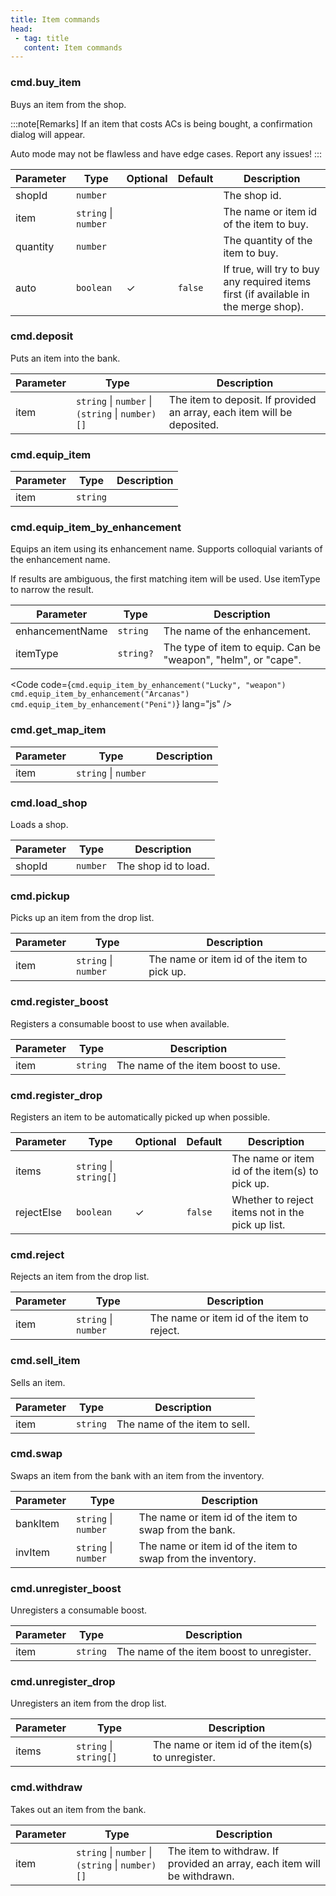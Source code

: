 ```yaml
---
title: Item commands
head:
 - tag: title
   content: Item commands
---
```



### cmd.buy_item
Buys an item from the shop.

:::note[Remarks]
If an item that costs ACs is being bought, a confirmation dialog will appear.

Auto mode may not be flawless and have edge cases. Report any issues!
:::

| Parameter | Type | Optional | Default | Description |
|-----------|------|----------|---------|-------------|
| shopId | `number` |  |  | The shop id. |
| item | `string` \| `number` |  |  | The name or item id of the item to buy. |
| quantity | `number` |  |  | The quantity of the item to buy. |
| auto | `boolean` | ✓ | `false` | If true, will try to buy any required items first (if available in the merge shop). |


### cmd.deposit
Puts an item into the bank.

| Parameter | Type | Description |
|-----------|------|-------------|
| item | `string` \| `number` \| `(string` \| `number)[]` | The item to deposit. If provided an array, each item will be deposited. |


### cmd.equip_item
| Parameter | Type | Description |
|-----------|------|-------------|
| item | `string` |  |


### cmd.equip_item_by_enhancement
Equips an item using its enhancement name. Supports colloquial variants of the enhancement name.

If results are ambiguous, the first matching item will be used. Use itemType to narrow the result.

| Parameter | Type | Description |
|-----------|------|-------------|
| enhancementName | `string` | The name of the enhancement. |
| itemType | `string?` | The type of item to equip. Can be "weapon", "helm", or "cape". |

<Code code={`cmd.equip_item_by_enhancement("Lucky", "weapon")
cmd.equip_item_by_enhancement("Arcanas")
cmd.equip_item_by_enhancement("Peni")`} lang="js" />


### cmd.get_map_item
| Parameter | Type | Description |
|-----------|------|-------------|
| item | `string` \| `number` |  |


### cmd.load_shop
Loads a shop.

| Parameter | Type | Description |
|-----------|------|-------------|
| shopId | `number` | The shop id to load. |


### cmd.pickup
Picks up an item from the drop list.

| Parameter | Type | Description |
|-----------|------|-------------|
| item | `string` \| `number` | The name or item id of the item to pick up. |


### cmd.register_boost
Registers a consumable boost to use when available.

| Parameter | Type | Description |
|-----------|------|-------------|
| item | `string` | The name of the item boost to use. |


### cmd.register_drop
Registers an item to be automatically picked up when possible.

| Parameter | Type | Optional | Default | Description |
|-----------|------|----------|---------|-------------|
| items | `string` \| `string[]` |  |  | The name or item id of the item(s) to pick up. |
| rejectElse | `boolean` | ✓ | `false` | Whether to reject items not in the pick up list. |


### cmd.reject
Rejects an item from the drop list.

| Parameter | Type | Description |
|-----------|------|-------------|
| item | `string` \| `number` | The name or item id of the item to reject. |


### cmd.sell_item
Sells an item.

| Parameter | Type | Description |
|-----------|------|-------------|
| item | `string` | The name of the item to sell. |


### cmd.swap
Swaps an item from the bank with an item from the inventory.

| Parameter | Type | Description |
|-----------|------|-------------|
| bankItem | `string` \| `number` | The name or item id of the item to swap from the bank. |
| invItem | `string` \| `number` | The name or item id of the item to swap from the inventory. |


### cmd.unregister_boost
Unregisters a consumable boost.

| Parameter | Type | Description |
|-----------|------|-------------|
| item | `string` | The name of the item boost to unregister. |


### cmd.unregister_drop
Unregisters an item from the drop list.

| Parameter | Type | Description |
|-----------|------|-------------|
| items | `string` \| `string[]` | The name or item id of the item(s) to unregister. |


### cmd.withdraw
Takes out an item from the bank.

| Parameter | Type | Description |
|-----------|------|-------------|
| item | `string` \| `number` \| `(string` \| `number)[]` | The item to withdraw. If provided an array, each item will be withdrawn. |

